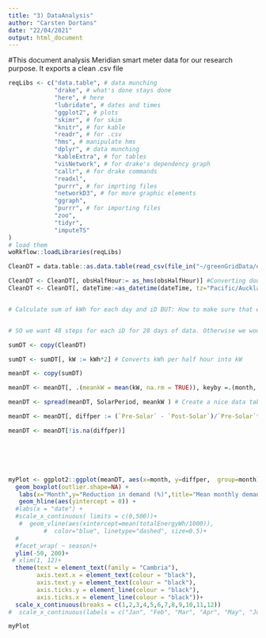 ```yaml
---
title: "3) DataAnalysis"
author: "Carsten Dortans"
date: "22/04/2021"
output: html_document
---
```


#This document analysis Meridian smart meter data for our research purpose. It exports a clean .csv file

```r

reqLibs <- c("data.table", # data munching
             "drake", # what's done stays done
             "here", # here
             "lubridate", # dates and times
             "ggplot2", # plots
             "skimr", # for skim
             "knitr", # for kable
             "readr", # for .csv
             "hms", # manipulate hms
             "dplyr", # data munching
             "kableExtra", # for tables
             "visNetwork", # for drake's dependency graph
             "callr", # for drake commands
             "readxl",
             "purrr", # for imprting files
             "networkD3", # for more graphic elements
             "ggraph",
             "purrr", # for importing files
             "zoo",
             "tidyr",
             "imputeTS"
)
# load them
woRkflow::loadLibraries(reqLibs)

```


```r

CleanDT = data.table::as.data.table(read_csv(file_in("~/greenGridData/externalData//Meridian/2_Cleaned/averageProfileYear.csv"))) #Requires step 2: cleaning data 

CleanDT <- CleanDT[, obsHalfHour:= as_hms(obsHalfHour)] #Converting double() to time 
CleanDT <- CleanDT[, dateTime:=as_datetime(dateTime, tz="Pacific/Auckland")] #No UTC please.....



```

```r


# Calculate sum of kWh for each day and iD BUT: How to make sure that every day 48 values are considered? Do we need to impute data so that we have 48 obs for each day? What if a day is missing for an iD? 


# SO we want 48 steps for each iD for 28 days of data. Otherwise we wouldn't comapre apples with apples 

sumDT <- copy(CleanDT)

sumDT <- sumDT[, kW := kWh*2] # Converts kWh per half hour into kW

meanDT <- copy(sumDT)

meanDT <- meanDT[, .(meankW = mean(kW, na.rm = TRUE)), keyby =.(month, SolarPeriod, iD)] # Create mean for kW across dataset iDs for each half hour and SolarPeriod

meanDT <- spread(meanDT, SolarPeriod, meankW ) # Create a nice data table for plotting where pre solar and post solar are columns 

meanDT <- meanDT[, diffper := (`Pre-Solar` - `Post-Solar`)/`Pre-Solar`*100] # Reduction post solar installation in %

meanDT <- meanDT[!is.na(diffper)]






myPlot <- ggplot2::ggplot(meanDT, aes(x=month, y=diffper,  group=month)) +
  geom_boxplot(outlier.shape=NA) +
   labs(x="Month",y="Reduction in demand (%)",title="Mean monthly demand reduction after solar installation across iDs")+
   geom_hline(aes(yintercept = 0)) +
  #labs(x = "date") +
  #scale_x_continuous( limits = c(0,500))+
   #  geom_vline(aes(xintercept=mean(totalEnergyWh/1000)),
          #  color="blue", linetype="dashed", size=0.5)+
  #
  #facet_wrap( ~ season)+
  ylim(-50, 200)+
 # xlim(1, 12)+
  theme(text = element_text(family = "Cambria"),
        axis.text.x = element_text(colour = "black"),
        axis.text.y = element_text(colour = "black"),
        axis.ticks.y = element_line(colour = "black"),
        axis.ticks.x = element_line(colour = "black"))+
  scale_x_continuous(breaks = c(1,2,3,4,5,6,7,8,9,10,11,12))
#  scale_x_continuous(labels = c("Jan", "Feb", "Mar", "Apr", "May", "Jun", "Jul", "Aug", "Sep", "Oct", "Nov", "Dec"))

myPlot




```
